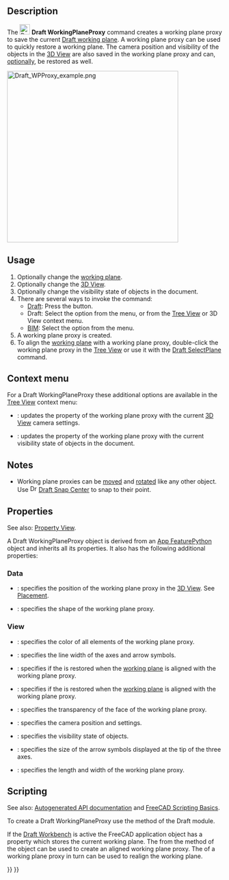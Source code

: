 <languages/>
<translate>

<!--T:19-->
{{Docnav
|[[Draft_ToggleDisplayMode|ToggleDisplayMode]]
|[[Draft_ApplyStyle|ApplyStyle]]
|[[Draft_Workbench|Draft]]
|IconL=Draft_ToggleDisplayMode.svg
|IconR=Draft_ApplyStyle.svg
|IconC=Workbench_Draft.svg
}}

<!--T:1-->
{{GuiCommand
|Name=Draft WorkingPlaneProxy
|MenuLocation=Utilities → Working Plane Proxy<br>Utils → Working Plane Proxy
|Workbenches=[[Draft_Workbench|Draft]], [[BIM_Workbench|BIM]]
|SeeAlso=[[Draft_SelectPlane|Draft SelectPlane]]
}}

==Description== <!--T:22--> 

<!--T:2-->
The [[Image:Draft_WorkingPlaneProxy.svg|24px]] '''Draft WorkingPlaneProxy''' command creates a working plane proxy to save the current [[Draft_SelectPlane|Draft working plane]]. A working plane proxy can be used to quickly restore a working plane. The camera position and visibility of the objects in the [[3D_View|3D View]] are also saved in the working plane proxy and can, [[#Properties|optionally]], be restored as well.

</translate>
[[Image:Draft WPProxy example.png|400px]]
<translate>
<!--T:10-->
{{Caption|Three working plane proxies showing different orientations and offsets}}

==Usage== <!--T:23--> 

<!--T:3-->
# Optionally change the [[Draft_SelectPlane|working plane]].
# Optionally change the [[3D_View|3D View]].
# Optionally change the visibility state of objects in the document.
# There are several ways to invoke the command:
#* [[Draft_Workbench|Draft]]: Press the {{Button|[[Image:Draft_WorkingPlaneProxy.svg|16px]] [[Draft_WorkingPlaneProxy|Working Plane Proxy]]}} button.
#* Draft: Select the {{MenuCommand|Utilities → [[Image:Draft_WorkingPlaneProxy.svg|16px]] Working Plane Proxy}} option from the menu, or from the [[Tree_View|Tree View]] or 3D View context menu.
#* [[BIM_Workbench|BIM]]: Select the {{MenuCommand|Utils → [[Image:Draft_WorkingPlaneProxy.svg|16px]] Working Plane Proxy}} option from the menu.
# A working plane proxy is created.
# To align the [[Draft_SelectPlane|working plane]] with a working plane proxy, double-click the working plane proxy in the [[Tree_View|Tree View]] or use it with the [[Draft_SelectPlane|Draft SelectPlane]] command.

== Context menu == <!--T:24-->

<!--T:25-->
For a Draft WorkingPlaneProxy these additional options are available in the [[Tree_View|Tree View]] context menu:

<!--T:26-->
* {{MenuCommand|[[Image:Draft_SelectPlane.svg|16px]] Save Camera Position}}: updates the {{PropertyView|View Data}} property of the working plane proxy with the current [[3D_View|3D View]] camera settings.
* {{MenuCommand|[[Image:Draft_SelectPlane.svg|16px]] Save Visibility of Objects}}: updates the {{PropertyView|Visibility Map}} property of the working plane proxy with the current visibility state of objects in the document.

==Notes== <!--T:27-->

<!--T:11-->
* Working plane proxies can be [[Draft_Move|moved]] and [[Draft_Rotate|rotated]] like any other object. Use [[Image:Draft_Snap_Center.svg|16px]] [[Draft_Snap_Center|Draft Snap Center]] to snap to their {{PropertyData|Placement}} point.

==Properties== <!--T:7-->

<!--T:28-->
See also: [[Property_View|Property View]].

<!--T:29-->
A Draft WorkingPlaneProxy object is derived from an [[App_FeaturePython|App FeaturePython]] object and inherits all its properties. It also has the following additional properties:

=== Data === <!--T:30-->

<!--T:31-->
{{TitleProperty|Base}}

<!--T:8-->
* {{PropertyData|Placement|Placement}}: specifies the position of the working plane proxy in the [[3D_View|3D View]]. See [[Placement|Placement]].
* {{PropertyData|Shape|Shape|Hidden}}: specifies the shape of the working plane proxy.

=== View === <!--T:32-->

<!--T:34-->
{{TitleProperty|Base}}

<!--T:35-->
* {{PropertyView|Line Color|Color}}: specifies the color of all elements of the working plane proxy.
* {{PropertyView|Line Width|Float}}: specifies the line width of the axes and arrow symbols.
* {{PropertyView|Restore State|Bool}}: specifies if the {{PropertyView|Visibility Map}} is restored when the [[Draft_SelectPlane|working plane]] is aligned with the working plane proxy.
* {{PropertyView|Restore View|Bool}}: specifies if the {{PropertyView|View Data}} is restored when the [[Draft_SelectPlane|working plane]] is aligned with the working plane proxy.
* {{PropertyView|Transparency|Percent}}: specifies the transparency of the face of the working plane proxy.
* {{PropertyView|View Data|FloatList}}: specifies the camera position and settings.
* {{PropertyView|Visibility Map|Map|Hidden}}: specifies the visibility state of objects.

<!--T:36-->
{{TitleProperty|Draft}}

<!--T:12-->
* {{PropertyView|Arrow Size|Length}}: specifies the size of the arrow symbols displayed at the tip of the three axes.
* {{PropertyView|Display Size|Length}}: specifies the length and width of the working plane proxy.

==Scripting== <!--T:5-->

<!--T:13-->
See also: [https://freecad.github.io/SourceDoc/ Autogenerated API documentation] and [[FreeCAD_Scripting_Basics|FreeCAD Scripting Basics]].

<!--T:14-->
To create a Draft WorkingPlaneProxy use the {{incode|make_workingplaneproxy}} method of the Draft module.

<!--T:15-->
If the [[Draft_Workbench|Draft Workbench]] is active the FreeCAD application object has a {{incode|DraftWorkingPlane}} property which stores the current working plane. The {{Incode|Placement}} from the {{Incode|getPlacement}} method of the {{incode|DraftWorkingPlane}} object can be used to create an aligned working plane proxy. The {{Incode|Placement}} of a working plane proxy in turn can be used to realign the working plane.

</translate>
{{Code|code=
# This code only works if the Draft Workbench is active!

import FreeCAD as App
import FreeCADGui as Gui
import Draft

doc = App.newDocument()

workplane = App.DraftWorkingPlane
place = workplane.getPlacement()

proxy = Draft.make_workingplaneproxy(place)
proxy.ViewObject.DisplaySize = 3000
proxy.ViewObject.ArrowSize = 200

axis2 = App.Vector(1, 1, 1)
point2 = App.Vector(3000, 0, 0)
place2 = App.Placement(point2, App.Rotation(axis2, 90))

proxy2 = Draft.make_workingplaneproxy(place2)
proxy2.ViewObject.DisplaySize = 3000
proxy2.ViewObject.ArrowSize = 200

workplane.setFromPlacement(proxy2.Placement, rebase=True)
Gui.Snapper.setGrid()

doc.recompute()
}}
<translate>


<!--T:18-->
{{Docnav
|[[Draft_ToggleDisplayMode|ToggleDisplayMode]]
|[[Draft_ApplyStyle|ApplyStyle]]
|[[Draft_Workbench|Draft]]
|IconL=Draft_ToggleDisplayMode.svg
|IconR=Draft_ApplyStyle.svg
|IconC=Workbench_Draft.svg
}}

</translate>
{{Draft Tools navi{{#translation:}}}}
{{Userdocnavi{{#translation:}}}}